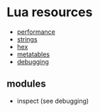 = Lua resources =

* [[performance|performance]]
* [[strings|strings]]
* [[hex|hex]]
* [[metatables|metatables]]
* [[debugging|debugging]]

== modules ==

* inspect (see debugging)
